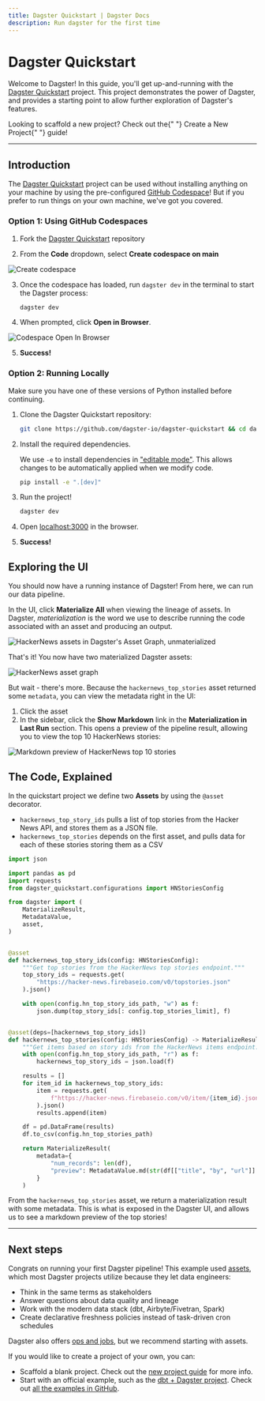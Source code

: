 ```yaml
---
title: Dagster Quickstart | Dagster Docs
description: Run dagster for the first time
---
```


# Dagster Quickstart

Welcome to Dagster! In this guide, you'll get up-and-running with the [Dagster Quickstart](https://github.com/dagster-io/dagster-quickstart) project. This project demonstrates the power of Dagster, and provides a starting point to allow further exploration of Dagster's features.

<Note>
  Looking to scaffold a new project? Check out the{" "}
  <Link href="/getting-started/create-new-project">Create a New Project</Link>{" "}
  guide!
</Note>

---

## Introduction

The [Dagster Quickstart](https://github.com/dagster-io/dagster-quickstart) project can be used without installing anything on your machine by using the pre-configured [GitHub Codespace](https://github.com/features/codespaces)! But if you prefer to run things on your own machine, we've got you covered.

<TabGroup>
<TabItem name="Option 1: Using GitHub Codespaces">

### Option 1: Using GitHub Codespaces

1. Fork the [Dagster Quickstart](https://github.com/dagster-io/dagster-quickstart) repository

2. From the **Code** dropdown, select **Create codespace on main**

<Image
width={400}
height={400}
alt="Create codespace"
src="/images/getting-started/quickstart/github-codespace-create.png"
/>

3. Once the codespace has loaded, run `dagster dev` in the terminal to start the Dagster process:

   ```bash
   dagster dev
   ```

4. When prompted, click **Open in Browser**.

<Image
width={400}
height={300}
alt="Codespace Open In Browser"
src="/images/getting-started/quickstart/github-codespace-open-in-browser.png"
/>

5. **Success!**

</TabItem>
<TabItem name="Option 2: Running Locally">

### Option 2: Running Locally

<DagsterVersion />

Make sure you have one of these versions of Python installed before continuing.

1. Clone the Dagster Quickstart repository:

   ```bash
   git clone https://github.com/dagster-io/dagster-quickstart && cd dagster-quickstart
   ```

2. Install the required dependencies.

   We use `-e` to install dependencies in ["editable mode"](https://pip.pypa.io/en/latest/topics/local-project-installs/#editable-installs). This allows changes to be automatically applied when we modify code.

   ```bash
   pip install -e ".[dev]"
   ```

3. Run the project!

   ```bash
   dagster dev
   ```

4. Open <a href="localhost:3000">localhost:3000</a> in the browser.

5. **Success!**

</TabItem>
</TabGroup>

## Exploring the UI

You should now have a running instance of Dagster! From here, we can run our data pipeline.

In the UI, click **Materialize All** when viewing the lineage of assets. In Dagster, _materialization_ is the word we use to describe running the code associated with an asset and producing an output.

<Image
alt="HackerNews assets in Dagster's Asset Graph, unmaterialized"
src="/images/getting-started/quickstart/quickstart-unmaterialized.png"
width={2000}
height={816}
/>

That's it! You now have two materialized Dagster assets:

<Image
alt="HackerNews asset graph"
src="/images/getting-started/quickstart/quickstart.png"
width={2000}
height={1956}
/>

But wait - there's more. Because the `hackernews_top_stories` asset returned some `metadata`, you can view the metadata right in the UI:

1. Click the asset
2. In the sidebar, click the **Show Markdown** link in the **Materialization in Last Run** section. This opens a preview of the pipeline result, allowing you to view the top 10 HackerNews stories:

<Image
alt="Markdown preview of HackerNews top 10 stories"
src="/images/getting-started/quickstart/hn-preview.png"
width={2000}
height={1754}
/>

## The Code, Explained

In the quickstart project we define two **Assets** by using the `@asset` decorator.

- `hackernews_top_story_ids` pulls a list of top stories from the Hacker News API, and stores them as a JSON file.
- `hackernews_top_stories` depends on the first asset, and pulls data for each of these stories storing them as a CSV

```python file=/getting-started/quickstart/assets.py
import json

import pandas as pd
import requests
from dagster_quickstart.configurations import HNStoriesConfig

from dagster import (
    MaterializeResult,
    MetadataValue,
    asset,
)


@asset
def hackernews_top_story_ids(config: HNStoriesConfig):
    """Get top stories from the HackerNews top stories endpoint."""
    top_story_ids = requests.get(
        "https://hacker-news.firebaseio.com/v0/topstories.json"
    ).json()

    with open(config.hn_top_story_ids_path, "w") as f:
        json.dump(top_story_ids[: config.top_stories_limit], f)


@asset(deps=[hackernews_top_story_ids])
def hackernews_top_stories(config: HNStoriesConfig) -> MaterializeResult:
    """Get items based on story ids from the HackerNews items endpoint."""
    with open(config.hn_top_story_ids_path, "r") as f:
        hackernews_top_story_ids = json.load(f)

    results = []
    for item_id in hackernews_top_story_ids:
        item = requests.get(
            f"https://hacker-news.firebaseio.com/v0/item/{item_id}.json"
        ).json()
        results.append(item)

    df = pd.DataFrame(results)
    df.to_csv(config.hn_top_stories_path)

    return MaterializeResult(
        metadata={
            "num_records": len(df),
            "preview": MetadataValue.md(str(df[["title", "by", "url"]].to_markdown())),
        }
    )
```

From the `hackernews_top_stories` asset, we return a materialization result with some metadata. This is what is exposed in the Dagster UI, and allows us to see a markdown preview of the top stories!

---

## Next steps

Congrats on running your first Dagster pipeline! This example used [assets](/tutorial), which most Dagster projects utilize because they let data engineers:

- Think in the same terms as stakeholders
- Answer questions about data quality and lineage
- Work with the modern data stack (dbt, Airbyte/Fivetran, Spark)
- Create declarative freshness policies instead of task-driven cron schedules

Dagster also offers [ops and jobs](/guides/dagster/intro-to-ops-jobs), but we recommend starting with assets.

If you would like to create a project of your own, you can:

- Scaffold a blank project. Check out the [new project guide](/getting-started/create-new-project) for more info.
- Start with an official example, such as the [dbt + Dagster project](/integrations/dbt/using-dbt-with-dagster). Check out [all the examples in GitHub](https://github.com/dagster-io/dagster/tree/master/examples).
